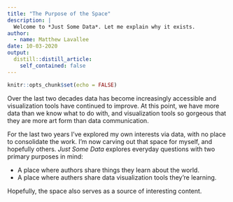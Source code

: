 ```yaml
---
title: "The Purpose of the Space"
description: |
  Welcome to *Just Some Data*. Let me explain why it exists. 
author:
  - name: Matthew Lavallee
date: 10-03-2020
output:
  distill::distill_article:
    self_contained: false
---
```


```r
knitr::opts_chunk$set(echo = FALSE)
```

Over the last two decades data has become increasingly accessible and visualization tools have continued to improve. At this point, we have more data than we know what to do with, and visualization tools so gorgeous that they are more art form than data communication.

For the last two years I've explored my own interests via data, with no place to consolidate the work. I'm now carving out that space for myself, and hopefully others. *Just Some Data* explores everyday questions with two primary purposes in mind:

* A place where authors share things they learn about the world.
* A place where authers share data visualization tools they're learning.

Hopefully, the space also serves as a source of interesting content. 
